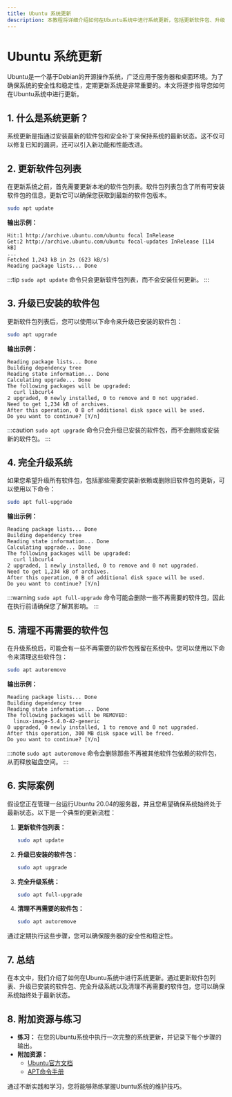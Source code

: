 ```yaml
---
title: Ubuntu 系统更新
description: 本教程将详细介绍如何在Ubuntu系统中进行系统更新，包括更新软件包、升级系统内核以及处理常见问题。适合初学者学习。
---
```


# Ubuntu 系统更新

Ubuntu是一个基于Debian的开源操作系统，广泛应用于服务器和桌面环境。为了确保系统的安全性和稳定性，定期更新系统是非常重要的。本文将逐步指导您如何在Ubuntu系统中进行更新。

## 1. 什么是系统更新？

系统更新是指通过安装最新的软件包和安全补丁来保持系统的最新状态。这不仅可以修复已知的漏洞，还可以引入新功能和性能改进。

## 2. 更新软件包列表

在更新系统之前，首先需要更新本地的软件包列表。软件包列表包含了所有可安装软件包的信息，更新它可以确保您获取到最新的软件包版本。

```bash
sudo apt update
```

**输出示例：**

```
Hit:1 http://archive.ubuntu.com/ubuntu focal InRelease
Get:2 http://archive.ubuntu.com/ubuntu focal-updates InRelease [114 kB]
...
Fetched 1,243 kB in 2s (623 kB/s)
Reading package lists... Done
```

:::tip
`sudo apt update` 命令只会更新软件包列表，而不会安装任何更新。
:::

## 3. 升级已安装的软件包

更新软件包列表后，您可以使用以下命令来升级已安装的软件包：

```bash
sudo apt upgrade
```

**输出示例：**

```
Reading package lists... Done
Building dependency tree
Reading state information... Done
Calculating upgrade... Done
The following packages will be upgraded:
  curl libcurl4
2 upgraded, 0 newly installed, 0 to remove and 0 not upgraded.
Need to get 1,234 kB of archives.
After this operation, 0 B of additional disk space will be used.
Do you want to continue? [Y/n]
```

:::caution
`sudo apt upgrade` 命令只会升级已安装的软件包，而不会删除或安装新的软件包。
:::

## 4. 完全升级系统

如果您希望升级所有软件包，包括那些需要安装新依赖或删除旧软件包的更新，可以使用以下命令：

```bash
sudo apt full-upgrade
```

**输出示例：**

```
Reading package lists... Done
Building dependency tree
Reading state information... Done
Calculating upgrade... Done
The following packages will be upgraded:
  curl libcurl4
2 upgraded, 1 newly installed, 0 to remove and 0 not upgraded.
Need to get 1,234 kB of archives.
After this operation, 0 B of additional disk space will be used.
Do you want to continue? [Y/n]
```

:::warning
`sudo apt full-upgrade` 命令可能会删除一些不再需要的软件包，因此在执行前请确保您了解其影响。
:::

## 5. 清理不再需要的软件包

在升级系统后，可能会有一些不再需要的软件包残留在系统中。您可以使用以下命令来清理这些软件包：

```bash
sudo apt autoremove
```

**输出示例：**

```
Reading package lists... Done
Building dependency tree
Reading state information... Done
The following packages will be REMOVED:
  linux-image-5.4.0-42-generic
0 upgraded, 0 newly installed, 1 to remove and 0 not upgraded.
After this operation, 300 MB disk space will be freed.
Do you want to continue? [Y/n]
```

:::note
`sudo apt autoremove` 命令会删除那些不再被其他软件包依赖的软件包，从而释放磁盘空间。
:::

## 6. 实际案例

假设您正在管理一台运行Ubuntu 20.04的服务器，并且您希望确保系统始终处于最新状态。以下是一个典型的更新流程：

1. **更新软件包列表：**

   ```bash
   sudo apt update
   ```

2. **升级已安装的软件包：**

   ```bash
   sudo apt upgrade
   ```

3. **完全升级系统：**

   ```bash
   sudo apt full-upgrade
   ```

4. **清理不再需要的软件包：**

   ```bash
   sudo apt autoremove
   ```

通过定期执行这些步骤，您可以确保服务器的安全性和稳定性。

## 7. 总结

在本文中，我们介绍了如何在Ubuntu系统中进行系统更新。通过更新软件包列表、升级已安装的软件包、完全升级系统以及清理不再需要的软件包，您可以确保系统始终处于最新状态。

## 8. 附加资源与练习

- **练习：** 在您的Ubuntu系统中执行一次完整的系统更新，并记录下每个步骤的输出。
- **附加资源：**
  - [Ubuntu官方文档](https://ubuntu.com/server/docs)
  - [APT命令手册](https://manpages.ubuntu.com/manpages/focal/en/man8/apt.8.html)

通过不断实践和学习，您将能够熟练掌握Ubuntu系统的维护技巧。